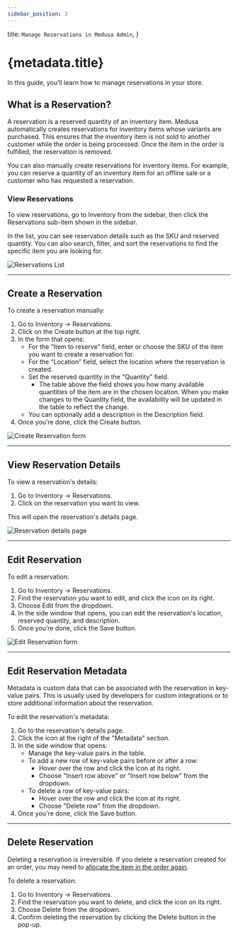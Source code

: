 ```yaml
---
sidebar_position: 3
---
```



  title: `Manage Reservations in Medusa Admin`,
}

# {metadata.title}

In this guide, you’ll learn how to manage reservations in your store.

## What is a Reservation?

A reservation is a reserved quantity of an inventory item. Medusa automatically creates reservations for inventory items whose variants are purchased. This ensures that the inventory item is not sold to another customer while the order is being processed. Once the item in the order is fulfilled, the reservation is removed.

You can also manually create reservations for inventory items. For example, you can reserve a quantity of an inventory item for an offline sale or a customer who has requested a reservation.

### View Reservations

To view reservations, go to Inventory from the sidebar, then click the Reservations sub-item shown in the sidebar.

In the list, you can see reservation details such as the SKU and reserved quantity. You can also search, filter, and sort the reservations to find the specific item you are looking for.

![Reservations List](https://res.cloudinary.com/dza7lstvk/image/upload/v1739885485/User%20Guide/Screenshot_2025-02-18_at_3.31.14_PM_oegbl9.png)

---

## Create a Reservation

To create a reservation manually:

1. Go to Inventory → Reservations.
2. Click on the Create button at the top right.
3. In the form that opens:
    - For the “Item to reserve” field, enter or choose the SKU of the item you want to create a reservation for.
    - For the “Location” field, select the location where the reservation is created.
    - Set the reserved quantity in the "Quantity" field.
        - The table above the field shows you how many available quantities of the item are in the chosen location. When you make changes to the Quantity field, the availability will be updated in the table to reflect the change.
    - You can optionally add a description in the Description field.
4. Once you’re done, click the Create button.

![Create Reservation form](https://res.cloudinary.com/dza7lstvk/image/upload/v1739885660/User%20Guide/Screenshot_2025-02-18_at_3.34.10_PM_t472gy.png)

---

## View Reservation Details

To view a reservation's details:

1. Go to Inventory → Reservations.
2. Click on the reservation you want to view.

This will open the reservation's details page.

![Reservation details page](https://res.cloudinary.com/dza7lstvk/image/upload/v1739885829/User%20Guide/Screenshot_2025-02-18_at_3.36.57_PM_va4vsr.png)

---

## Edit Reservation

To edit a reservation:

1. Go to Inventory → Reservations.
2. Find the reservation you want to edit, and click the <InlineIcon Icon={EllipsisHorizontal} alt="three-dots" /> icon on its right.
3. Choose Edit from the dropdown.
4. In the side window that opens, you can edit the reservation's location, reserved quantity, and description.
5. Once you’re done, click the Save button.

![Edit Reservation form](https://res.cloudinary.com/dza7lstvk/image/upload/v1739884918/User%20Guide/Screenshot_2025-02-18_at_3.21.36_PM_vjp0eo.png)

---

## Edit Reservation Metadata

Metadata is custom data that can be associated with the reservation in key-value pairs. This is usually used by developers for custom integrations or to store additional information about the reservation.

To edit the reservation's metadata:

1. Go to the reservation's details page.
2. Click the <InlineIcon Icon={ArrowUpRightOnBox} alt="arrow" /> icon at the right of the "Metadata" section.
3. In the side window that opens:
    - Manage the key-value pairs in the table.
    - To add a new row of key-value pairs before or after a row:
        - Hover over the row and click the <InlineIcon Icon={EllipsisVertical} alt="three-dots" /> icon at its right.
        - Choose "Insert row above" or "Insert row below" from the dropdown.
    - To delete a row of key-value pairs:
        - Hover over the row and click the <InlineIcon Icon={EllipsisVertical} alt="three-dots" /> icon at its right.
        - Choose "Delete row" from the dropdown.
4. Once you're done, click the Save button.

---

## Delete Reservation

<Note type="warning">

Deleting a reservation is irreversible. If you delete a reservation created for an order, you may need to [allocate the item in the order again](../../orders/manage/page.mdx#allocate-order-items-manually).

</Note>

To delete a reservation:

1. Go to Inventory → Reservations.
2. Find the reservation you want to delete, and click the <InlineIcon Icon={EllipsisHorizontal} alt="three-dots" /> icon on its right.
3. Choose Delete from the dropdown.
4. Confirm deleting the reservation by clicking the Delete button in the pop-up.
